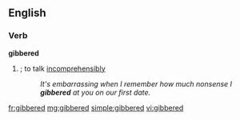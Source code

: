 ==English==

===Verb===
'''gibbered'''

# {{past of|[[gibber]]|nodot=t}}; to talk [[incomprehensibly]]
#:''It's embarrassing when I remember how much nonsense I '''gibbered''' at you on our first date.''

[[fr:gibbered]]
[[mg:gibbered]]
[[simple:gibbered]]
[[vi:gibbered]]
